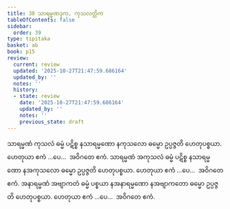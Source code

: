 ```yaml
---
title: 38 သာရမ္မဏဒုက, ကုသလတ္တိက
tableOfContents: false
sidebar:
  order: 39
type: tipitaka
basket: ab
book: p15
review:
  current: review
  updated: '2025-10-27T21:47:59.686164'
  updated_by: ''
  notes: ''
  history:
  - state: review
    date: '2025-10-27T21:47:59.686164'
    updated_by: ''
    notes: ''
    previous_state: draft
---
```



<ReviewStatus review={frontmatter.review} showDetails={true} />

<HypothesisAnnotation frontmatter={frontmatter} />

<DynamicBreadcrumb />

<Division number="47" book="p15" e="ch" v="40" p="228">

<Paragraph number="139" book="p15">
သာရမ္မဏံ ကုသလံ ဓမ္မံ ပဋိစ္စ နသာရမ္မဏော နကုသလော ဓမ္မော ဥပ္ပဇ္ဇတိ ဟေတုပစ္စယာ. ဟေတုယာ ဧကံ …ပေ…  အဝိဂတေ ဧကံ.
</Paragraph>

<Paragraph number="140" book="p15">
သာရမ္မဏံ အကုသလံ ဓမ္မံ ပဋိစ္စ နသာရမ္မဏော နအကုသလော ဓမ္မော ဥပ္ပဇ္ဇတိ ဟေတုပစ္စယာ. ဟေတုယာ ဧကံ …ပေ…  အဝိဂတေ ဧကံ.
</Paragraph>

<Paragraph number="141" book="p15">
အနာရမ္မဏံ အဗျာကတံ ဓမ္မံ ပစ္စယာ နအနာရမ္မဏော နအဗျာကတော ဓမ္မော ဥပ္ပဇ္ဇတိ ဟေတုပစ္စယာ. ဟေတုယာ ဧကံ …ပေ…  အဝိဂတေ ဧကံ.
</Paragraph>
</Division>